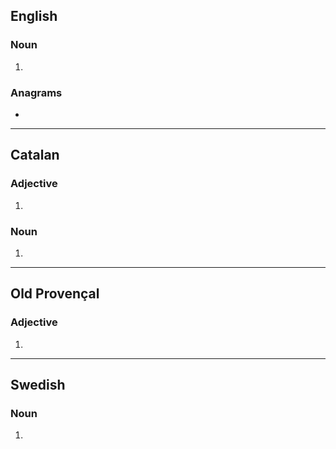 {{also|gräns}}
==English==

===Noun===
{{head|en|noun plural form}}

# {{plural of|gran|lang=en}}

===Anagrams===
* {{anagrams|en|NARGs|gnars|nargs|srang}}

----

==Catalan==

===Adjective===
{{head|ca|adjective form}}

# {{plural of|gran|lang=ca}}

===Noun===
{{head|ca|noun form}}

# {{plural of|gra|lang=ca}}

----

==Old Provençal==

===Adjective===
{{head|pro|adjective form|g=m-p}}

# {{plural of|gran|lang=pro}}

----

==Swedish==

===Noun===
{{head|sv|noun form}}

# {{sv-noun-form-indef-gen|gran}}